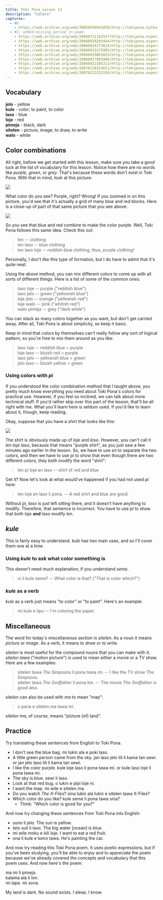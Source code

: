 ```yaml
---
title: Toki Pona Lesson 13
description: "Colors"
captures:
  - #0
    - https://web.archive.org/web/20050209041050/http://tokipona.nytka.org:80/lesson/lesson13.html
  - #1: added missing period in poem
    - https://web.archive.org/web/20060721142937/http://tokipona.esperanto-jeunes.org:80/lesson/lesson13.html
    - https://web.archive.org/web/20060830203444/http://tokipona.esperanto-jeunes.org:80/lesson/lesson13.html
    - https://web.archive.org/web/20060824173629/http://tokipona.esperanto-jeunes.org:80/lesson/lesson13.html
    - https://web.archive.org/web/20060819175905/http://tokipona.esperanto-jeunes.org:80/lesson/lesson13.html
    - https://web.archive.org/web/20060929063653/http://tokipona.esperanto-jeunes.org:80/lesson/lesson13.html
    - https://web.archive.org/web/20060927003906/http://tokipona.esperanto-jeunes.org:80/lesson/lesson13.html
    - https://web.archive.org/web/20060922185313/http://tokipona.esperanto-jeunes.org:80/lesson/lesson13.html
    - https://web.archive.org/web/20070110154651/http://tokipona.esperanto-jeunes.org:80/lesson/lesson13.html
    - https://web.archive.org/web/20070212222550/http://tokipona.esperanto-jeunes.org:80/lesson/lesson13.html
---
```



## Vocabulary  

**jelo** - yellow  
**kule** - color; to paint, to color                     
**laso** - blue  
**loje** - red  
**pimeja** - black, dark  
**sitelen** - picture, image; to draw, to write  
**walo** - white  


## Color combinations  
All right, before we get started with this lesson, make sure you take a good luck at the list of vocabulary for this lesson. Notice how there are no words like _purple_, _green_, or _grey_. That's because these words don't exist in Toki Pona. With that in mind, look at this picture:

![](/images/lesson13a.gif)

What color do you see? Purple, right? Wrong! If you zoomed in on this picture, you'd see that it's actually a grid of many blue and red blocks. Here is a close-up of part of that same picture that you see above:

![](/images/lesson13b.gif)

So you see that blue and red combine to make the color purple. Well, Toki Pona follows this same idea. Check this out:  
> len -- clothing  
> len laso -- blue clothing  
> len laso loje -- reddish blue clothing; thus, purple clothing!  

Personally, I don't like this type of formation, but I do have to admit that it's quite neat.

Using the above method, you can mix different colors to come up with all sorts of different things. Here is a list of some of the common ones:  
> laso loje -- purple ("reddish blue")  
> laso jelo -- green ("yellowish blue")  
> loje jelo -- orange ("yellowish red")  
> loje walo -- pink ("whitish red")  
> walo pimeja -- grey ("dark white")  

You can stack as many colors together as you want, but don't get carried away. After all, Toki Pons is about simplicity, so keep it basic.

Keep in mind that colors by themselves can't really follow any sort of logical pattern, so you're free to mix them around as you like:  
> laso loje -- reddish blue = purple  
> loje laso -- bluish red = purple  
> laso jelo -- yellowish blue = green  
> jelo laso -- bluish yellow = green


### Using colors with _pi_
If you understood the color combination method that I taught above, you pretty much know everything you need about Toki Pona's colors for practical use. However, if you feel so inclined, we can talk about more technical stuff. If you'd rather skip over this part of the lesson, that'll be all right with me. What you'll learn here is seldom used. If you'd like to learn about it, though, keep reading.

Okay, suppose that you have a shirt that looks like this:  

![](/images/lesson13c.gif)

The shirt is obviously made up of _loje_ and _laso_. However, you can't call it _len loje laso_, because that means "purple shirt", as you just saw a few minutes ago earlier in the lesson. So, we have to use _en_ to separate the two colors, and then we have to use _pi_ to show that even though there are two different colors, they both modify the word "shirt":  
> len pi loje en laso -- shirt of red and blue  

Get it? Now let's look at what would've happened if you had not used _pi_ here:  
> len loje en laso li pona. -- A red shirt and blue are good.  

Without _pi_, _laso_ is just left sitting there, and it doesn't have anything to modify. Therefore, that sentence is incorrect. You have to use  _pi_ to show that both _loje_ **and** _laso_ modify _len_.

## _kule_  
This is fairly easy to understand. _kule_ has two main uses, and so I'll cover them one at a time.

### Using _kule_ to ask what color something is
This doesn't need much explanation, if you understand _seme_.  
> ni li kule seme? -- What color is that? ("That is color which?")


### _kule_ as a verb
_kule_ as a verb just means "to color" or "to paint". Here's an example:  
> mi kule e lipu -- I'm coloring the paper.


## Miscellaneous  
The word for today's miscellaneous section is _sitelen_. As a noun it means _picture_ or _image_. As a verb, it means _to draw_ or _to write_.

_sitelen_ is most useful for the compound nouns that you can make with it. _sitelen tawa_ ("motion picture") is used to mean either a movie or a TV show. Here are a few examples:  
> sitelen tawa _The Simpsons_ li pona tawa mi. -- I like the TV show _The Simpsons_.  
> sitelen tawa _The Godfather_ li pona kin. -- The movie _The Godfather_ is good also.  

_sitelen_ can also be used with _ma_ to mean "map":  
> o pana e sitelen ma tawa mi.  

_sitelen ma_, of course, means "picture (of) land".

## Practice  
Try translating these sentences from English to Toki Pona.  

- I don't see the blue bag.   <Spoiler>mi lukin ala e poki laso.</Spoiler>  
- A little green person came from the sky.   <Spoiler>jan laso jelo lili li kama tan sewi. or jan jelo laso lili li kama tan sewi.</Spoiler>  
- I like the color purple.   <Spoiler>kule loje laso li pona tawa mi. or kule laso loje li pona tawa mi.</Spoiler>  
- The sky is blue.   <Spoiler>sewi li laso.</Spoiler>  
- Look at that red bug.   <Spoiler>o lukin e pipi loje ni. </Spoiler>  
- I want the map.   <Spoiler>mi wile e sitelen ma.</Spoiler>  
- Do you watch _The X-Files_?   <Spoiler>sina lukin ala lukin e sitelen tawa X-Files?</Spoiler>  
- Which color do you like?   <Spoiler>kule seme li pona tawa sina?</Spoiler>  
  - Think: "Which color is good for you?"  


And now try changing these sentences from Toki Pona into English:  

- suno li jelo.   <Spoiler>The sun is yellow.</Spoiler>  
- telo suli li laso.   <Spoiler>The big water [ocean] is blue.</Spoiler>  
- mi wile moku e kili loje.   <Spoiler>I want to eat a red fruit.</Spoiler>  
- ona li kule e tomo tawa.   <Spoiler>He's painting the car.</Spoiler>  

And now try reading this Toki Pona poem. It uses poetic expressions, but if you've been studying, you'll be able to enjoy and to appreciate the poem because we've already covered the concepts and vocabulary that this poem uses. And now here's the poem:

ma mi li pimeja.  
kalama ala li lon<Change from={1}>.</Change>  
mi lape. mi sona.

<Spoiler>
My land is dark.  
No sound exists.  
I sleep. I know.
</Spoiler>